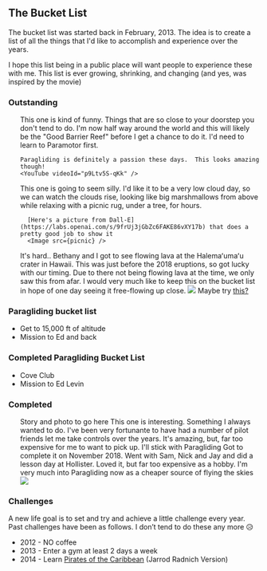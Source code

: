 

<title>The Bucket List</title>

## The Bucket List

The bucket list was started back in February, 2013.  The idea is to create a list of all the things that I'd like to accomplish and experience over the years.

I hope this list being in a public place will want people to experience these with me.  This list is ever growing, shrinking, and changing (and yes, was inspired by the movie)

### Outstanding
<ul>
  <Item title="Scuba dive the Great Barrier Reef">
    This one is kind of funny.  Things that are so close to your doorstep you don't tend to do.
    I'm now half way around the world and this will likely be the "Good Barrier Reef" before I get a chance to do it.
  </Item>
  <Item title="Paramotor Horseshoe Bend">
    I'd need to learn to Paramotor first.

    Paragliding is definitely a passion these days.  This looks amazing though!
    <YouTube videoId="p9Ltv5S-qKk" />
  </Item>
  <Item title="Picnic under a tree watching clouds from above">
      This one is going to seem silly.  I'd like it to be a very low cloud day, so we can watch the clouds rise, looking like big marshmallows from above while relaxing with a picnic rug, under a tree, for hours.

      [Here's a picture from Dall-E](https://labs.openai.com/s/9frUj3jGbZc6FAKE86vXY17b) that does a pretty good job to show it
      <Image src={picnic} />
  </Item>
  <Item title="Learn to Kite Surf" />
  <Item title="See something majestic" />
  <Item title="Ski down a double black run at Perisher (confidently)" />
  <Item title="Learn Flight of the Bublebee on Piano">
    It's hard..
    <YouTube videoId="QZWW5xG_1wM" />
  </Item>
  <Item title="Write a piece of music I'm very proud of" />
  <Item title="See flowing lava">
    Bethany and I got to see flowing lava at the Halemaʻumaʻu crater in Hawaii. This was just before the 2018 eruptions, so got lucky with our timing. Due to there not being flowing lava at the time, we only saw this from afar. I would very much like to keep this on the bucket list in hope of one day seeing it free-flowing up close.
    <Image src={lava} />
  </Item>
  <Item title="Visit the Maldives (Nathan Hu recommends Tahiti instead)" />
  <Item title="Maintain a bee hive" />
  <Item title="Snow Mobile">
    Maybe try <a href="https://laketahoesnowmobile.com/book-your-tour-now/">this?</a>
  </Item>
</ul>

### Paragliding bucket list
- Get to 15,000 ft of altitude
- Mission to Ed and back

### Completed Paragliding Bucket List
- Cove Club
- Mission to Ed Levin

### Completed
<ul>
  <Item title="White water rafing down a river">
    Story and photo to go here
  </Item>
  <Item title="Sky Diving (done twice, Completed last in 2012)" />
  <Item title="Skydive Solo (completed late 2013)" />
  <Item title="Hang Gliding (completed 20th December, 2012)" />
  <Item title="CCNA Certified (Completed early 2012)" />
  <Item title="Fly a plane (Completed early 2012)">
    This one is interesting.  Something I always wanted to do.  I've been very fortunante to have had a number of pilot friends let me take controls over the years.  It's amazing, but, far too expensive for me to want to pick up.  I'll stick with Paragliding 
  </Item>
  <Item title="Fly a glider">
    Got to complete it on November 2018. Went with Sam, Nick and Jay and did a lesson day at Hollister. Loved it, but far too expensive as a hobby. I'm very much into Paragliding now as a cheaper source of flying the skies
    <Image src={glider} />
  </Item>
</ul>

### Challenges
A new life goal is to set and try and achieve a little challenge every year. Past challenges have been as follows. I don’t tend to do these any more 😥

- 2012 - NO coffee
- 2013 - Enter a gym at least 2 days a week
- 2014 - Learn [Pirates of the Caribbean](https://www.youtube.com/watch?v=n4JD-3-UAzM) (Jarrod Radnich Version)
